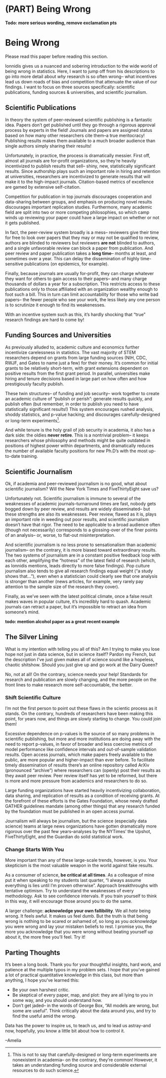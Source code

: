 # (PART) Being Wrong{-} 

**Todo: more serious wording, remove exclamation pts**

# Being Wrong

Please read this paper before reading this section. 

Ionnidis gives us a nuanced and sobering introduction to the wide world of being wrong in statistics. Here, I want to jump off from his descriptions to go into more detail about *why* research is so often wrong-- what incentives lead us down roads of bias and competition that attenuate the value of our findings. I want to focus on three sources specifically: scientific publications, funding sources & universities, and scientific journalism. 

## Scientific Publications
In theory the system of peer-reviewed scientific publishing is a fantastic idea. Papers don't get published until they go through a rigorous approval process by experts in the field! Journals and papers are assigned status based on how many other researchers cite them--a true meritocracy! Publishing results makes them available to a much broader audience than single authors simply sharing their results!

Unfortunately, in practice, the process is dramatically messier. First off, almost all journals are for-profit organizations, so they're heavily incentivized to publish results that sell-- shiny, new, statistically significant results. Since authorship plays such an important role in hiring and retention at universities, researchers are incentivized to generate results that will make it to the high-impact journals. Citation-based metrics of excellence are gamed by extensive self-citation. 

Competition for publication in top journals discourages cooperation and data-sharing between groups, and emphasis on producing novel results discourages important replication studies. Furthermore, many academic field are split into two or more competing philosophies, so which camp winds up reviewing your paper could have a large impact on whether or not it gets published. 

In fact, the peer-review system broadly is a mess-- reviewers give their time for free to look over papers that they may or may not be qualified to review, authors are blinded to reviewers but reviewers **are not** blinded to authors, and a single unfavorable review can block a paper from publication. And peer review and paper publication takes a **long time**-- months at least, and sometimes over a year. This can delay the dissemination of highly time-sensitive publications (on epidemics, for example). 

Finally, because journals are usually for-profit, they can charge whatever they want for others to gain access to their papers-- and many charge thousands of dollars a year for a subscription. This restricts access to these publications only to those affiliated with an organization wealthy enough to foot such a bill. This in turn can limit accountability for those who write bad papers-- the fewer people who see your work, the less likely any one person is to scrutinize it enough to find its weakenesses.

With an incentive system such as this, it's hardly shocking that "true" research findings are hard to come by!


## Funding Sources and Universities
As previously alluded to, academic culture and economics further incentivize carelessness in statistics. The vast majority of STEM researchers depend on grants from large funding sources (NIH, CDC, RWJF, and Gates to name just a few) for their money. It's common for initial grants to be relatively short-term, with grant extensions dependent on positive results from the first grant period. In parallel, universities make hiring and tenure decisions based in large part on how often and how prestigiously faculty publish. 

These twin structures-- of funding and job security-- work together to create an academic culture of "publish or perish": generate results quickly, and publish often (but remember, in order to publish you need to have statistically significant results!)  This system encourages rushed analysis, shoddy statistics, and p-value hacking; and discourages carefully-designed or long-term experiments[^1].

[^1]: This is not to say that carefully-designed or long-term experiments are nonexistent in academia-- on the contrary, they're common! However, it takes an understanding funding source and considerable external resources to do such science. 

And while tenure is the holy grail of job security in academia, it also has a dark side: the oldies **never retire**. This is a nontrivial problem-- it keeps researchers whose philosophy and methods might be quite outdated in positions of highest power within departments, and dramatically reduces the number of available faculty positions for new Ph.D's with the most up-to-date training. 


## Scientific Journalism 
Ok, if academia and peer-reviewed journalism is no good, what about scientific journalism? Will the New York Times and FiveThirtyEight save us?

Unfortunately not. Scientific journalism is immune to several of the weaknesses of academic journals--turnaround times are fast, nobody gets bogged down by peer review, and results are widely disseminated-- but these strengths are also its weaknesses. Peer review, flawed as it is, plays an important role in weeding out poor results, and scientific journalism doesn't have that rigor. The need to be applicable to a broad audience often (though not necessarily) corresponds to a glossing-over of the finer points of an analysis-- or, worse, to flat-out misinterpretation. 

And scientific journalism is no less prone to sensationalism than academic journalism-- on the contrary, it is more biased toward extraordinary results. The two systems of journalism are in a constant positive feedback loop with each other, amplifying the "hotness" of the latest field of research (which, as Ionnidis mentions, leads directly to more false findings). Pop culture journalism also tends to give all research findings equal weight ("a study shows that..."), even when a statistician could clearly see that one analysis is stronger than another (news articles, for example, very rarely pay attention to the sample size of the research they cover). 

Finally, as we've seen with the latest political climate, once a false result makes waves in popular culture, it's incredibly hard to quash. Academic journals can retract a paper, but it's impossible to retract an idea from someone's mind. 

**todo: mention alcohol paper as a great recent example**


## The Silver Lining

What is my intention with telling you all of this? Am I trying to make you lose hope not just in data science, but in science itself? Pardon my French, but the description I've just given makes all of science sound like a hopeless, chaotic shitshow. Should you just give up and go work at the Dairy Queen?

No, not at all! On the contrary, science needs your help! Standards for research and publication are slowly changing, and the more people on the front lines to make research more self-accountable, the better. 

### Shift Scientific Culture
I'm not the first person to point out these flaws in the scientic process as it stands. On the contrary, hundreds of researchers have been making this point, for years now, and things are slowly starting to change. You could join them!

Excessive dependence on p-values is the source of so many problems in scientific publishing, but more and more institutions are doing away with the need to report p-values, in favor of broader and less coercive metrics of model performance like confidence intervals and out-of-sample validation results. Open access journals, which make papers freely available to the public, are more popular and higher-impact than ever before. To facilitate timely dissemination of results there's an online repository called ArXiv (pronounced "archive") where researchers can (openly) post their results as they await peer review. Peer review itself has yet to be reformed, but there is more and more pressure from academics and researchers to do so. 

Large funding organizations have started heavily incentivizing collaboration, data sharing, and replication of results as a condition of receiving grants. At the forefront of these efforts is the Gates Foundation, whose newly drafted GATHER guidelines mandate (among other things) that any research funded by the foundation must be published in an open access journal. 

Journalism will always be journalism, but the science (especially data science) teams at large news organizations have gotten dramatically more rigorous over the past few years--analyses by the NYTimes' the Upshot, FiveThirtyEight, and the Guardian do solid statistical work. 

### Change Starts With You 

More important than any of these large-scale trends, however, is you. Your skepticism is the most valuable weapon in the world against fake results. 

As a consumer of science, **be critical at all times**. As a colleague of mine put it when speaking to my students last quarter, "I always assume everything is lies until I'm proven otherwise". Approach breakthroughs with tentative optimism. Try to understand the weaknesses of every methodology. Ask to see confidence intervals. If you train yourself to think in this way, it will encourage those around you to do the same. 

A larger challenge: **acknowledge your own fallibility**. We all *hate* being wrong. It feels awful. It makes us feel dumb. But the truth is that being wrong is nothing to be scared or ashamed of, so long as you *acknowledge* you were wrong and lay your mistaken beliefs to rest. I promise you, the more you acknowledge that you were wrong without beating yourself up about it, the more free you'll feel. Try it!

## Parting Thoughts

It's been a long book. Thank you for your thoughtful insights, hard work, and patience at the multiple typos in my problem sets. I hope that you've gained a lot of practical quantitative knowledge in this class, but more than anything, I hope you've learned this:

* Be your own harshest critic. 
* Be skeptical of every paper, map, and plot: they are all lying to you in some way, and you should understand how. 
* Don't get jaded-- in the words of George Box, "All models are wrong, but some are useful". Think critically about the data around you, and try to find the useful amid the wrong. 

Data has the power to inspire us, to teach us, and to lead us astray--and now, hopefully, you know a little bit about how to control it. 

--Amelia




